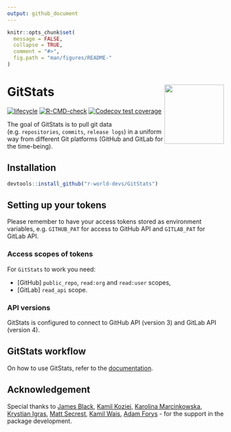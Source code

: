 ```yaml
---
output: github_document
---
```


<!-- README.md is generated from README.Rmd. Please edit that file -->

```r
knitr::opts_chunk$set(
  message = FALSE,
  collapse = TRUE,
  comment = "#>",
  fig.path = "man/figures/README-"
)
```

# GitStats <img src="man/figures/GitStats_logo.png" align="right" height="138" style="float:right; height:138px;"/>

<!-- badges: start -->
[![lifecycle](https://img.shields.io/badge/lifecycle-experimental-orange.svg)](https://lifecycle.r-lib.org/articles/stages.html#experimental)
[![R-CMD-check](https://github.com/r-world-devs/GitStats/workflows/R-CMD-check/badge.svg)](https://github.com/r-world-devs/GitStats/actions)
[![Codecov test coverage](https://codecov.io/gh/r-world-devs/GitStats/branch/devel/graph/badge.svg)](https://app.codecov.io/gh/r-world-devs/GitStats?branch=devel)
<!-- badges: end -->

The goal of GitStats is to pull git data (e.g. `repositories`, `commits`, `release logs`) in a uniform way from different Git platforms (GitHub and GitLab for the time-being). 

## Installation

```r
devtools::install_github("r-world-devs/GitStats")
```

## Setting up your tokens

Please remember to have your access tokens stored as environment variables, e.g. `GITHUB_PAT` for access to GitHub API and `GITLAB_PAT` for GitLab API.

### Access scopes of tokens

For `GitStats` to work you need:

- [GitHub] `public_repo`, `read:org` and `read:user` scopes,
- [GitLab] `read_api` scope.

### API versions

GitStats is configured to connect to GitHub API (version 3) and GitLab API (version 4).

## GitStats workflow

On how to use GitStats, refer to the [documentation](https://r-world-devs.github.io/GitStats/index.html).

## Acknowledgement

Special thanks to [James Black](https://github.com/epijim), [Kamil Koziej](https://github.com/Cotau), [Karolina Marcinkowska](https://github.com/marcinkowskak), [Krystian Igras](https://github.com/krystian8207), [Matt Secrest](https://github.com/mattsecrest), [Kamil Wais](https://github.com/kalimu), [Adam Forys](https://github.com/galachad) - for the support in the package development.

